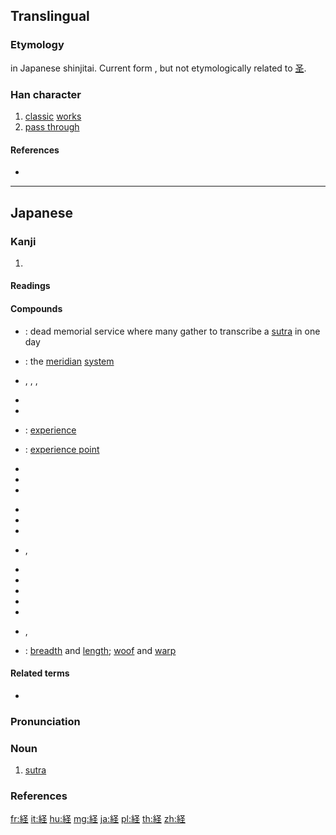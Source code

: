 {{character info/new}}
{{also|經|经}}
==Translingual==
{{Han simplified forms|經|経|经}}

===Etymology===
{{Han simp|經|f=巠|t=圣}} in Japanese shinjitai. Current form {{Han compound|糸|圣}}, but not etymologically related to [[圣]].

===Han character===
{{Han char|rn=120|rad=糸|as=05|sn=11|four=|canj=VFEG|ids=⿰糹圣}}

# [[classic]] [[work]]s
# [[pass through]]

====References====
* {{Han ref|kx=0921.291|dkj=27392|dj=1354.160|hdz=53388.071|uh=7D4C|ud=32076}}

----

==Japanese==

===Kanji===
{{ja-kanji|grade=5|rs=糸05|style=s|kyu=經}}

# {{defn|lang=ja|sort=糸05}}

====Readings====
{{ja-readings|goon=[[きょう]] (kyō)|kanon=[[けい]] (kei)|kanyoon=[[きん]] (kin)|kun=[[へる|へ.る]] (heru), [[たていと]] (tateito), [[つね]] (tsune), [[たつ|た.つ]] (tatsu)}}

====Compounds====
{{der-top|Compounds}}
* {{ja-r|一日経|いちにちきょう}}: dead memorial service where many gather to transcribe a [[sutra]] in one day
* {{ja-r|経絡系|けいらくけい}}: the [[meridian]] [[system]]
* {{ja-r|経緯|いきさつ}}, {{ja-r|経緯|けい.い}}, {{ja-r|経緯|たてぬき}}, {{ja-r|経緯|たてよこ}}
* {{ja-r|経営|けいえい}}
* {{ja-r|経過|けいか}}
* {{ja-r|経験|けいけん}}: [[experience]]
* {{ja-r|経験値|けいけんち}}: [[experience point]]
* {{ja-r|経口|けいこう}}
* {{ja-r|経済|けいざい}}
* {{ja-r|経渉|けいしょう}}
{{der-mid}}
* {{ja-r|経常|けいじょう}}
* {{ja-r|経度|けいど}}
* {{ja-r|経費|けいひ}}
* {{ja-r|経由|けいゆ}}, {{ja-r|経由|けいゆう}}
* {{ja-r|経絡|けいらく}}
* {{ja-r|経理|けいり}}
* {{ja-r|経略|けいりゃく}}
* {{ja-r|経歴|けいれき}}
* {{ja-r|経路|けいろ}}
* {{ja-r|経典|きょうてん}}, {{ja-r|経典|けいてん}}
* {{ja-r|緯経|よこたて}}: [[breadth]] and [[length]]; [[woof]] and [[warp]]
{{der-bottom}}

====Related terms====
* {{ja-r|経る|へる}}

{{ja-kanjitab|きょう|yomi=o}}

===Pronunciation===
{{ja-pron|yomi=goon|きょう|acc=0|acc_ref=DJR}}

===Noun===
{{ja-noun|きょう|hhira=きやう}}

# [[sutra]]

===References===
<references/>

[[fr:経]]
[[it:経]]
[[hu:経]]
[[mg:経]]
[[ja:経]]
[[pl:経]]
[[th:経]]
[[zh:経]]